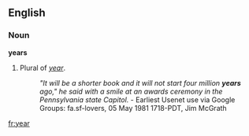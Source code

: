 ==English==
===Noun===
'''years'''

#Plural of ''[[year]]''.
#:''"It will be a shorter book and it will not start four million '''years''' ago," he said with a smile at an awards ceremony in the Pennsylvania state Capitol.'' - Earliest Usenet use via Google Groups: fa.sf-lovers, 05 May 1981 1718-PDT, Jim McGrath

[[fr:year]]